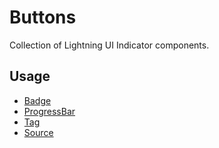 # Buttons

Collection of Lightning UI Indicator components.

## Usage

* [Badge](?path=/docs/elements-badge--base)
* [ProgressBar](?path=/docs/elements-progressbar--base)
* [Tag](?path=/docs/elements-tag--base)
* [Source](?path=/docs/elements-tile--base)
